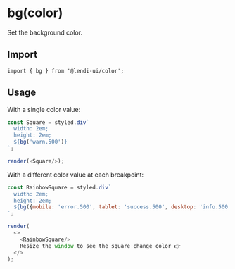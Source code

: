 
# bg(color)

Set the background color.

## Import 
```
import { bg } from '@lendi-ui/color';
```

## Usage

With a single color value:

```js
const Square = styled.div`
  width: 2em;
  height: 2em;
  ${bg('warn.500')}
`;

render(<Square/>);
```

With a different color value at each breakpoint:

```js
const RainbowSquare = styled.div`
  width: 2em;
  height: 2em;
  ${bg({mobile: 'error.500', tablet: 'success.500', desktop: 'info.500'})}
`;

render(
  <>
    <RainbowSquare/>
    Resize the window to see the square change color 👉
  </>
);
```
